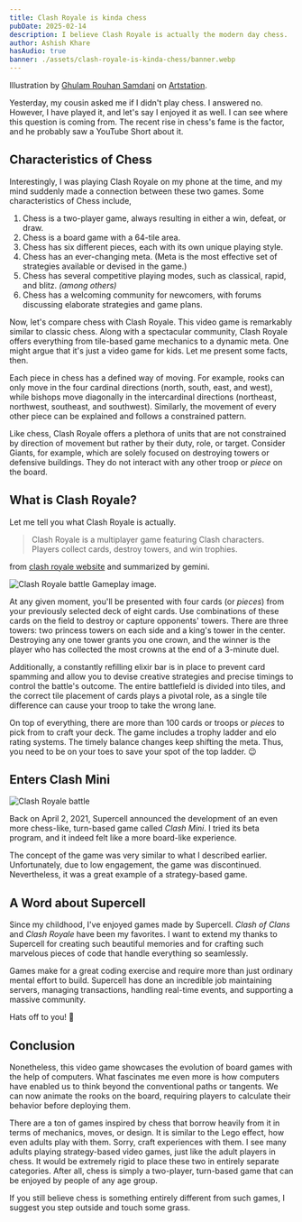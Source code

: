 ```yaml
---
title: Clash Royale is kinda chess
pubDate: 2025-02-14
description: I believe Clash Royale is actually the modern day chess.
author: Ashish Khare
hasAudio: true
banner: ./assets/clash-royale-is-kinda-chess/banner.webp
---
```


Illustration by [Ghulam Rouhan Samdani](https://www.artstation.com/ninjakimm) on [Artstation](https://www.artstation.com/).

Yesterday, my cousin asked me if I didn't play chess. I answered no. However, I have played it, and let's say I enjoyed it as well. I can see where this question is coming from. The recent rise in chess's fame is the factor, and he probably saw a YouTube Short about it.

## Characteristics of Chess

Interestingly, I was playing Clash Royale on my phone at the time, and my mind suddenly made a connection between these two games. Some characteristics of Chess include,

1.  Chess is a two-player game, always resulting in either a win, defeat, or draw.
2.  Chess is a board game with a 64-tile area.
3.  Chess has six different pieces, each with its own unique playing style.
4.  Chess has an ever-changing meta. (Meta is the most effective set of strategies available or devised in the game.)
5.  Chess has several competitive playing modes, such as classical, rapid, and blitz. _(among others)_
6.  Chess has a welcoming community for newcomers, with forums discussing elaborate strategies and game plans.

Now, let's compare chess with Clash Royale. This video game is remarkably similar to classic chess. Along with a spectacular community, Clash Royale offers everything from tile-based game mechanics to a dynamic meta. One might argue that it's just a video game for kids. Let me present some facts, then.

Each piece in chess has a defined way of moving. For example, rooks can only move in the four cardinal directions (north, south, east, and west), while bishops move diagonally in the intercardinal directions (northeast, northwest, southeast, and southwest). Similarly, the movement of every other piece can be explained and follows a constrained pattern.

Like chess, Clash Royale offers a plethora of units that are not constrained by direction of movement but rather by their duty, role, or target. Consider Giants, for example, which are solely focused on destroying towers or defensive buildings. They do not interact with any other troop or _piece_ on the board.

## What is Clash Royale?

Let me tell you what Clash Royale is actually.

> Clash Royale is a multiplayer game featuring Clash characters. Players collect cards, destroy towers, and win trophies.

from [clash royale website](https://supercell.com/en/games/clashroyale/) and summarized by gemini.

![Clash Royale battle](./assets/clash-royale-is-kinda-chess/clash-royale.webp)
Gameplay image.

At any given moment, you'll be presented with four cards (or _pieces_) from your previously selected deck of eight cards. Use combinations of these cards on the field to destroy or capture opponents' towers. There are three towers: two princess towers on each side and a king's tower in the center. Destroying any one tower grants you one crown, and the winner is the player who has collected the most crowns at the end of a 3-minute duel.

Additionally, a constantly refilling elixir bar is in place to prevent card spamming and allow you to devise creative strategies and precise timings to control the battle's outcome. The entire battlefield is divided into tiles, and the correct tile placement of cards plays a pivotal role, as a single tile difference can cause your troop to take the wrong lane.

On top of everything, there are more than 100 cards or troops or _pieces_ to pick from to craft your deck. The game includes a trophy ladder and elo rating systems. The timely balance changes keep shifting the meta. Thus, you need to be on your toes to save your spot of the top ladder. 😉

## Enters Clash Mini

![Clash Royale battle](./assets/clash-royale-is-kinda-chess/clash-mini.webp)

Back on April 2, 2021, Supercell announced the development of an even more chess-like, turn-based game called _Clash Mini_. I tried its beta program, and it indeed felt like a more board-like experience.

The concept of the game was very similar to what I described earlier. Unfortunately, due to low engagement, the game was discontinued. Nevertheless, it was a great example of a strategy-based game.

## A Word about Supercell

Since my childhood, I've enjoyed games made by Supercell. _Clash of Clans_ and _Clash Royale_ have been my favorites. I want to extend my thanks to Supercell for creating such beautiful memories and for crafting such marvelous pieces of code that handle everything so seamlessly.

Games make for a great coding exercise and require more than just ordinary mental effort to build. Supercell has done an incredible job maintaining servers, managing transactions, handling real-time events, and supporting a massive community.

Hats off to you! 👏

## Conclusion

Nonetheless, this video game showcases the evolution of board games with the help of computers. What fascinates me even more is how computers have enabled us to think beyond the conventional paths or tangents. We can now animate the rooks on the board, requiring players to calculate their behavior before deploying them.

There are a ton of games inspired by chess that borrow heavily from it in terms of mechanics, moves, or design. It is similar to the Lego effect, how even adults play with them. Sorry, craft experiences with them. I see many adults playing strategy-based video games, just like the adult players in chess. It would be extremely rigid to place these two in entirely separate categories. After all, chess is simply a two-player, turn-based game that can be enjoyed by people of any age group.

If you still believe chess is something entirely different from such games, I suggest you step outside and touch some grass.
